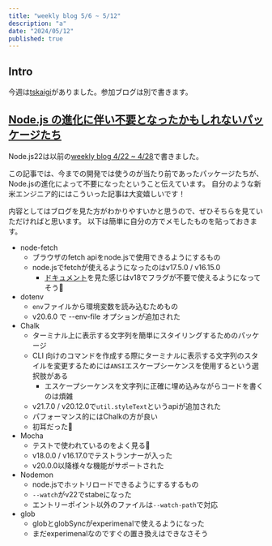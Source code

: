 ```yaml
---
title: "weekly blog 5/6 ~ 5/12"
description: "a"
date: "2024/05/12"
published: true
---
```


## Intro
今週は[tskaigi](https://tskaigi.org/)がありました。参加ブログは別で書きます。

## [Node.js の進化に伴い不要となったかもしれないパッケージたち](https://zenn.dev/morinokami/articles/npm-uninstall) 

Node.js22は以前の[weekly blog 4/22 ~ 4/28](https://yossy.dev/posts/weekly-2024-0422-0428)で書きました。

この記事では、今までの開発では使うのが当たり前であったパッケージたちが、Node.jsの進化によって不要になったということ伝えています。
自分のような新米エンジニア的にはこういった記事は大変嬉しいです！

内容としてはブログを見た方がわかりやすいかと思うので、ぜひそちらを見ていただければと思います。
以下は簡単に自分の方でメモしたものを貼っておきます。

- node-fetch
  - ブラウザのfetch apiをnode.jsで使用できるようにするもの
  - node.jsでfetchが使えるようになったのはv17.5.0 / v16.15.0
    - [ドキュメント](https://nodejs.org/dist/latest-v18.x/docs/api/globals.html#fetch)を見た感じはv18でフラグが不要で使えるようになってそう👀 
- dotenv
  - `env`ファイルから環境変数を読み込むためもの
  - v20.6.0 で --env-file オプションが追加された 
- Chalk
  - ターミナル上に表示する文字列を簡単にスタイリングするためのパッケージ 
  - CLI 向けのコマンドを作成する際にターミナルに表示する文字列のスタイルを変更するためには`ANSI`エスケープシーケンスを使用するという選択肢がある
    - エスケープシーケンスを文字列に正確に埋め込みながらコードを書くのは煩雑 
  - v21.7.0 / v20.12.0で`util.styleText`というapiが追加された
  - パフォーマンス的にはChalkの方が良い
  - 初耳だった👀
- Mocha
  - テストで使われているのをよく見る👀
  - v18.0.0 / v16.17.0でテストランナーが入った
  - v20.0.0以降様々な機能がサポートされた
- Nodemon
  - node.jsでホットリロードできるようにするするもの 
  - `--watch`がv22でstabeになった
  - エントリーポイント以外のファイルは`--watch-path`で対応
- glob
  - globとglobSyncがexperimenalで使えるようになった
  - まだexperimenalなのですぐの置き換えはできなさそう


